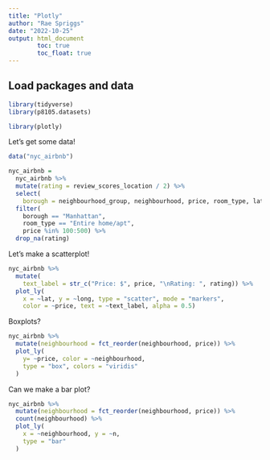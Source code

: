 ```yaml
---
title: "Plotly"
author: "Rae Spriggs"
date: "2022-10-25"
output: html_document
        toc: true
        toc_float: true
---
```


## Load packages and data

```r
library(tidyverse)
library(p8105.datasets)

library(plotly)
```

Let's get some data!
```r
data("nyc_airbnb")

nyc_airbnb = 
  nyc_airbnb %>% 
  mutate(rating = review_scores_location / 2) %>% 
  select(
    borough = neighbourhood_group, neighbourhood, price, room_type, lat, long, rating) %>% 
  filter(
    borough == "Manhattan", 
    room_type == "Entire home/apt", 
    price %in% 100:500) %>% 
  drop_na(rating)

```

Let's make a scatterplot!
```r
nyc_airbnb %>%
  mutate(
    text_label = str_c("Price: $", price, "\nRating: ", rating)) %>% 
  plot_ly(
    x = ~lat, y = ~long, type = "scatter", mode = "markers",
    color = ~price, text = ~text_label, alpha = 0.5)
```

Boxplots? 
```r
nyc_airbnb %>% 
  mutate(neighbourhood = fct_reorder(neighbourhood, price)) %>% 
  plot_ly(
    y= ~price, color = ~neighbourhood,
    type = "box", colors = "viridis"
  )
```

Can we make a bar plot? 

```r
nyc_airbnb %>% 
  mutate(neighbourhood = fct_reorder(neighbourhood, price)) %>% 
  count(neighbourhood) %>% 
  plot_ly(
    x = ~neighbourhood, y = ~n, 
    type = "bar"
  )
```
